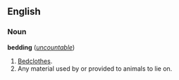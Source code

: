 ==English==
===Noun===
'''bedding''' (''[[uncountable]]'')

#[[Bedclothes]].
#Any material used by or provided to animals to lie on.